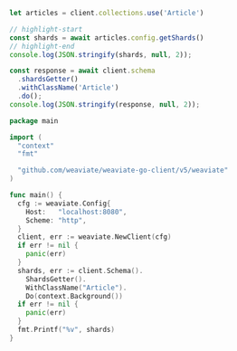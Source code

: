 

<Tabs groupId="languages">
<TabItem value="py" label="Python">
  <FilteredTextBlock
    text={PyCode}
    startMarker="START InspectCollectionShards"
    endMarker="END InspectCollectionShards"
    language="py"
  />
</TabItem>

<TabItem value="js" label="JS/TS Client v3">

```js
let articles = client.collections.use('Article')

// highlight-start
const shards = await articles.config.getShards()
// highlight-end
console.log(JSON.stringify(shards, null, 2));
```

</TabItem>
<TabItem value="js2" label="JS/TS Client v2">

```js
const response = await client.schema
  .shardsGetter()
  .withClassName('Article')
  .do();
console.log(JSON.stringify(response, null, 2));
```

</TabItem>
<TabItem value="go" label="Go">

```go
package main

import (
  "context"
  "fmt"

  "github.com/weaviate/weaviate-go-client/v5/weaviate"
)

func main() {
  cfg := weaviate.Config{
    Host:   "localhost:8080",
    Scheme: "http",
  }
  client, err := weaviate.NewClient(cfg)
  if err != nil {
    panic(err)
  }
  shards, err := client.Schema().
    ShardsGetter().
    WithClassName("Article").
    Do(context.Background())
  if err != nil {
    panic(err)
  }
  fmt.Printf("%v", shards)
}
```

</TabItem>
 <TabItem value="java" label="Java">
     <FilteredTextBlock
       text={JavaCode}
       startMarker="// InspectShard START"
       endMarker="// InspectShard END"
       language="java"
     />
  </TabItem>
</Tabs>
